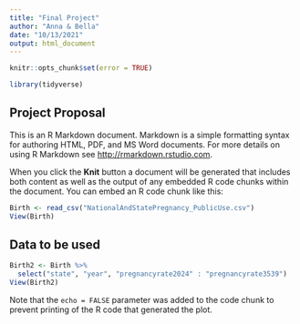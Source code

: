 ```yaml
---
title: "Final Project"
author: "Anna & Bella"
date: "10/13/2021"
output: html_document
---
```


```r
knitr::opts_chunk$set(error = TRUE)

library(tidyverse)
```

## Project Proposal

This is an R Markdown document. Markdown is a simple formatting syntax for authoring HTML, PDF, and MS Word documents. For more details on using R Markdown see <http://rmarkdown.rstudio.com>.

When you click the **Knit** button a document will be generated that includes both content as well as the output of any embedded R code chunks within the document. You can embed an R code chunk like this:

```r
Birth <- read_csv("NationalAndStatePregnancy_PublicUse.csv")
View(Birth)
```

## Data to be used



```r
Birth2 <- Birth %>%
  select("state", "year", "pregnancyrate2024" : "pregnancyrate3539")
View(Birth2)
```

Note that the `echo = FALSE` parameter was added to the code chunk to prevent printing of the R code that generated the plot.
